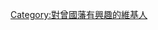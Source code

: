 {{Userbox
  |border-c = #000000
  |border-s = 1
  |id-c     = #ffffff
  |id-s     = 12
  |id-fc    = #000000
  |info-s   = 10
  |info-fc  = #000000
  |id       = [[File:Zeng Guofan.png|50px]]
  |info     = 這個用戶對'''[[曾國藩]]'''的生平有濃厚的興趣。
}}

[[Category:對曾國藩有興趣的維基人]]